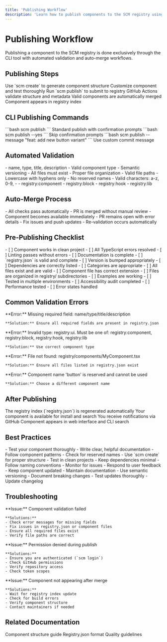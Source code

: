 ```yaml
---
title: 'Publishing Workflow'
description: 'Learn how to publish components to the SCM registry using the CLI tool.'
---
```


# Publishing Workflow

Publishing a component to the SCM registry is done exclusively through the CLI tool with automated validation and auto-merge workflows.

## Publishing Steps

<Steps>
  <Step title="Create Component">
    Use `scm create` to generate component structure
  </Step>
  <Step title="Develop & Test">
    Customize component and test thoroughly
  </Step>
  <Step title="Publish">
    Run `scm publish` to submit to registry
  </Step>
  <Step title="Automated Validation">
    GitHub Actions validate structure and metadata
  </Step>
  <Step title="Auto-Merge">
    Valid components are automatically merged
  </Step>
  <Step title="Available">
    Component appears in registry index
  </Step>
</Steps>

## CLI Publishing Commands

<CodeGroup>
  <CodeGroupItem title="Basic Publish">
    ```bash
    scm publish
    ```
    Standard publish with confirmation prompts
  </CodeGroupItem>
  <CodeGroupItem title="Skip Confirmation">
    ```bash
    scm publish --yes
    ```
    Skip confirmation prompts
  </CodeGroupItem>
  <CodeGroupItem title="Custom Message">
    ```bash
    scm publish --message "feat: add new button variant"
    ```
    Use custom commit message
  </CodeGroupItem>
</CodeGroup>

## Automated Validation

<CardGroup cols={2}>
  <Card title="Required Fields">
    - name, type, title, description
    - Valid component type
    - Semantic versioning
  </Card>
  <Card title="File Validation">
    - All files must exist
    - Proper file organization
    - Valid file paths
  </Card>
  <Card title="Naming Rules">
    - Lowercase with hyphens only
    - No reserved names
    - Valid characters: a-z, 0-9, -
  </Card>
  <Card title="Component Types">
    - registry:component
    - registry:block
    - registry:hook
    - registry:lib
  </Card>
</CardGroup>

## Auto-Merge Process

<CardGroup cols={2}>
  <Card title="Validation Pass">
    - All checks pass automatically
    - PR is merged without manual review
    - Component becomes available immediately
  </Card>
  <Card title="Validation Fail">
    - PR remains open with error details
    - Fix issues and push updates
    - Re-validation occurs automatically
  </Card>
</CardGroup>

## Pre-Publishing Checklist

<CardGroup cols={2}>
  <Card title="Component Quality">
    - [ ] Component works in clean project
    - [ ] All TypeScript errors resolved
    - [ ] Linting passes without errors
    - [ ] Documentation is complete
  </Card>
  <Card title="Metadata">
    - [ ] `registry.json` is valid and complete
    - [ ] Version is bumped appropriately
    - [ ] Dependencies are correctly listed
    - [ ] Categories are appropriate
  </Card>
  <Card title="Files">
    - [ ] All files exist and are valid
    - [ ] Component file has correct extension
    - [ ] Files are organized in registry/ subdirectories
    - [ ] Examples are working
  </Card>
  <Card title="Testing">
    - [ ] Tested in multiple environments
    - [ ] Accessibility audit completed
    - [ ] Performance tested
    - [ ] Error states handled
  </Card>
</CardGroup>

## Common Validation Errors

<CardGroup cols={2}>
  <Card title="Missing Fields">
    **Error:** Missing required field: name/type/title/description
    
    **Solution:** Ensure all required fields are present in registry.json
  </Card>
  <Card title="Invalid Type">
    **Error:** Invalid type: registry:ui. Must be one of: registry:component, registry:block, registry:hook, registry:lib
    
    **Solution:** Use correct component type
  </Card>
  <Card title="File Not Found">
    **Error:** File not found: registry/components/MyComponent.tsx
    
    **Solution:** Ensure all files listed in registry.json exist
  </Card>
  <Card title="Reserved Name">
    **Error:** Component name 'button' is reserved and cannot be used
    
    **Solution:** Choose a different component name
  </Card>
</CardGroup>

## After Publishing

<CardGroup cols={2}>
  <Card title="Registry Index">
    The registry index (`registry.json`) is regenerated automatically
  </Card>
  <Card title="Availability">
    Your component is available for install and search
  </Card>
  <Card title="Notifications">
    You receive notifications via GitHub
  </Card>
  <Card title="Discovery">
    Component appears in web interface and CLI search
  </Card>
</CardGroup>

## Best Practices

<CardGroup cols={2}>
  <Card title="Before Publishing">
    - Test your component thoroughly
    - Write clear, helpful documentation
    - Follow component patterns
    - Check for reserved names
  </Card>
  <Card title="During Development">
    - Use `scm create` for proper structure
    - Test in clean projects
    - Keep dependencies minimal
    - Follow naming conventions
  </Card>
  <Card title="After Publishing">
    - Monitor for issues
    - Respond to user feedback
    - Keep component updated
    - Maintain documentation
  </Card>
  <Card title="Version Management">
    - Use semantic versioning
    - Document breaking changes
    - Test updates thoroughly
    - Update changelog
  </Card>
</CardGroup>

## Troubleshooting

<CardGroup cols={2}>
  <Card title="Validation Failed">
    **Issue:** Component validation failed
    
    **Solutions:**
    - Check error messages for missing fields
    - Fix issues in registry.json or component files
    - Ensure all required files exist
    - Verify file paths are correct
  </Card>
  <Card title="Permission Denied">
    **Issue:** Permission denied during publish
    
    **Solutions:**
    - Ensure you are authenticated (`scm login`)
    - Check GitHub permissions
    - Verify repository access
    - Check token scopes
  </Card>
  <Card title="Component Not Showing">
    **Issue:** Component not appearing after merge
    
    **Solutions:**
    - Wait for registry index update
    - Check for build errors
    - Verify component structure
    - Contact maintainers if needed
  </Card>
</CardGroup>

## Related Documentation

<CardGroup cols={2}>
  <Card title="Component Structure" href="/registry/component-structure">
    Component structure guide
  </Card>
  <Card title="Metadata Format" href="/registry/metadata">
    Registry.json format
  </Card>
  <Card title="Quality Guidelines" href="/registry/guidelines">
    Quality guidelines
  </Card>
</CardGroup> 